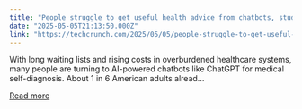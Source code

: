 ```yaml
---
title: "People struggle to get useful health advice from chatbots, study finds"
date: "2025-05-05T21:13:50.000Z"
link: "https://techcrunch.com/2025/05/05/people-struggle-to-get-useful-health-advice-from-chatbots-study-finds/"
---
```


With long waiting lists and rising costs in overburdened healthcare systems, many people are turning to AI-powered chatbots like ChatGPT for medical self-diagnosis. About 1 in 6 American adults alread...

[Read more](https://techcrunch.com/2025/05/05/people-struggle-to-get-useful-health-advice-from-chatbots-study-finds/)
